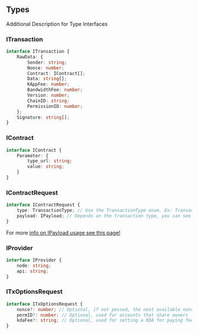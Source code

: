 ## Types
Additional Description for Type Interfaces

### ITransaction

```typescript
interface ITransaction {
    RawData: {
        Sender: string;
        Nonce: number;
        Contract: IContract[];
        Data: string[];
        KAppFee: number;
        BandwidthFee: number;
        Version: number;
        ChainID: string;
        PermissionID: number;
    };
    Signature: string[];
}
```

### IContract

```typescript
interface IContract {
    Parameter: {
        type_url: string;
        value: string;
    }
}
```

### IContractRequest

```typescript
interface IContractRequest {
    type: TransactionType; // Use the TransactionType enum. Ex: TransactionType.Transfer
    payload: IPayload; // Depends on the transaction type, you can see more info in each contract page
}
```

For more [info on IPayload usage see this page!](undefined)

### IProvider

```typescript
interface IProvider {
    node: string;
    api: string;
}
```

### ITxOptionsRequest

```typescript
interface ITxOptionsRequest {
    nonce?: number; // Optional, if not passed, the next available nonce will be used
    permID?: number; // Optional, used for accounts that share owners
    kdaFee?: string; // Optional, used for setting a KDA for paying fees, use the asset ID
}
```
